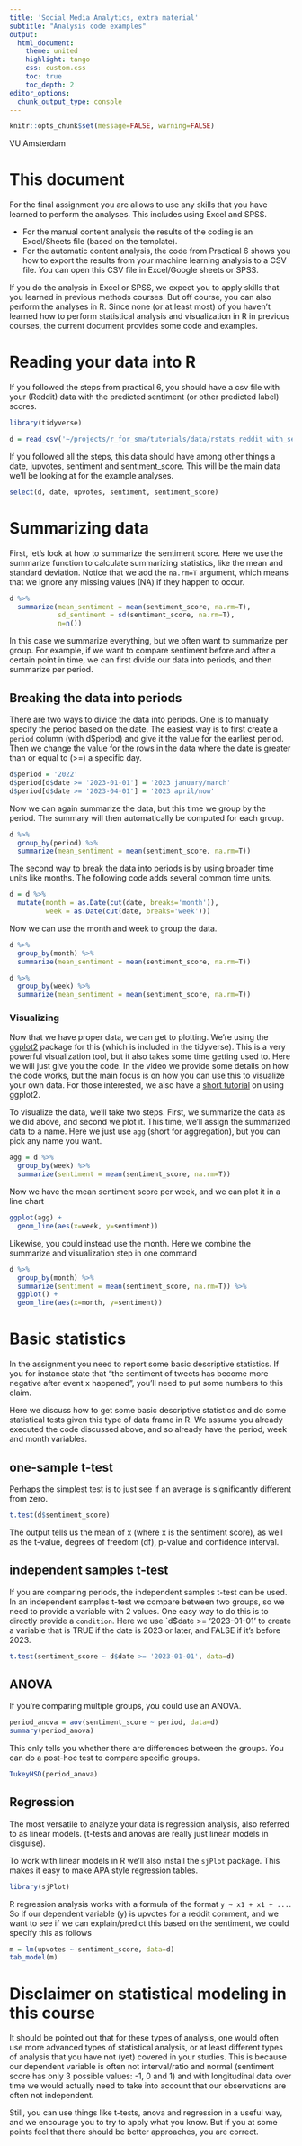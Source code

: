 ```yaml
---
title: 'Social Media Analytics, extra material'
subtitle: "Analysis code examples"
output:
  html_document:
    theme: united
    highlight: tango
    css: custom.css
    toc: true
    toc_depth: 2
editor_options:
  chunk_output_type: console
---
```


```r
knitr::opts_chunk$set(message=FALSE, warning=FALSE)
```

VU Amsterdam

# This document

For the final assignment you are allows to use any skills that you have learned to perform the analyses. This includes using Excel and SPSS. 

* For the manual content analysis the results of the coding is an Excel/Sheets file (based on the template). 
* For the automatic content analysis, the code from Practical 6 shows you how to export the results from your machine learning analysis to a CSV file. You can open this CSV file in Excel/Google sheets or SPSS. 

If you do the analysis in Excel or SPSS, we expect you to apply skills that you learned in previous methods courses. But off course, you can also perform the analyses in R. Since none (or at least most) of you haven't learned how to perform statistical analysis and visualization in R in previous courses, the current document provides some code and examples.


# Reading your data into R

If you followed the steps from practical 6, you should have a csv file with your (Reddit) data with the predicted sentiment (or other predicted label) scores.

```r
library(tidyverse)

d = read_csv('~/projects/r_for_sma/tutorials/data/rstats_reddit_with_sentiment.csv')
```

If you followed all the steps, this data should have among other things a date, jupvotes, sentiment and sentiment_score. This will be the main data we'll be looking at for the example analyses. 

```r
select(d, date, upvotes, sentiment, sentiment_score)
```

# Summarizing data

First, let's look at how to summarize the sentiment score. Here we use the summarize function to calculate summarizing statistics, like the mean and standard deviation. Notice that we add the `na.rm=T` argument, which means that we ignore any missing values (NA) if they happen to occur.

```r
d %>%
  summarize(mean_sentiment = mean(sentiment_score, na.rm=T), 
            sd_sentiment = sd(sentiment_score, na.rm=T), 
            n=n())
```

In this case we summarize everything, but we often want to summarize per group. For example, if we want to compare sentiment before and after a certain point in time, we can first divide our data into periods, and then summarize per period.

## Breaking the data into periods 

There are two ways to divide the data into periods. One is to manually specify the period based on the date. The easiest way is to first create a `period` column (with d$period) and give it the value for the earliest period. Then we change the value for the rows in the data where the date is greater than or equal to (>=) a specific day.

```r
d$period = '2022'
d$period[d$date >= '2023-01-01'] = '2023 january/march'
d$period[d$date >= '2023-04-01'] = '2023 april/now'
```

Now we can again summarize the data, but this time we group by the period. The summary will then automatically be computed for each group.

```r
d %>%
  group_by(period) %>%
  summarize(mean_sentiment = mean(sentiment_score, na.rm=T))
```

The second way to break the data into periods is by using broader time units like months. The following code adds several common time units.

```r
d = d %>%
  mutate(month = as.Date(cut(date, breaks='month')),
         week = as.Date(cut(date, breaks='week')))
```


Now we can use the month and week to group the data.

```r
d %>%
  group_by(month) %>%
  summarize(mean_sentiment = mean(sentiment_score, na.rm=T))

d %>%
  group_by(week) %>%
  summarize(mean_sentiment = mean(sentiment_score, na.rm=T))
```


### Visualizing 

Now that we have proper data, we can get to plotting.
We're using the [ggplot2](https://ggplot2.tidyverse.org/) package for this (which is included in the tidyverse). 
This is a very powerful visualization tool, but it also takes some time getting used to.
Here we will just give you the code. In the video we provide some details on how the code works,
but the main focus is on how you can use this to visualize your own data.
For those interested, we also have a [short tutorial](https://github.com/ccs-amsterdam/r-course-material/blob/master/tutorials/r-tidy-3_7-visualization.md) on using ggplot2.

To visualize the data, we'll take two steps. First, we summarize the data as we did above, and second we plot it. 
This time, we'll assign the summarized data to a name. Here we just use `agg` (short for aggregation), but you can pick any name you want.


```r
agg = d %>%
  group_by(week) %>%
  summarize(sentiment = mean(sentiment_score, na.rm=T))
```

Now we have the mean sentiment score per week, and we can plot it in a line chart

```r
ggplot(agg) +
  geom_line(aes(x=week, y=sentiment)) 
```

Likewise, you could instead use the month. Here we combine the summarize and visualization step in one command

```r
d %>%
  group_by(month) %>%
  summarize(sentiment = mean(sentiment_score, na.rm=T)) %>%
  ggplot() + 
  geom_line(aes(x=month, y=sentiment))
```


# Basic statistics

In the assignment you need to report some basic descriptive statistics.
If you for instance state that "the sentiment of tweets has become more negative after
event x happened", you'll need to put some numbers to this claim.

Here we discuss how to get some basic descriptive statistics and do some statistical tests given this type of data frame in R. 
We assume you already executed the code discussed above, and so already have the period, week and month variables.



## one-sample t-test

Perhaps the simplest test is to just see if an average is significantly different from zero.

```r
t.test(d$sentiment_score)
```

The output tells us the mean of x (where x is the sentiment score), as well as the t-value, degrees of freedom (df), p-value and confidence interval.

## independent samples t-test

If you are comparing periods, the independent samples t-test can be used. In an independent samples t-test we compare between two groups, so we need to provide a variable with 2 values. One easy way to do this is to directly provide a `condition`. Here we use `d$date >= '2023-01-01' to create a variable that is TRUE if the date is 2023 or later, and FALSE if it's before 2023.

```r
t.test(sentiment_score ~ d$date >= '2023-01-01', data=d)
```

## ANOVA

If you're comparing multiple groups, you could use an ANOVA.

```r
period_anova = aov(sentiment_score ~ period, data=d)
summary(period_anova)
```

This only tells you whether there are differences between the groups. You can do a post-hoc test to compare specific groups.

```r
TukeyHSD(period_anova)
```

## Regression

The most versatile to analyze your data is regression analysis, also referred to as linear models. (t-tests and anovas are really just linear models in disguise). 

To work with linear models in R we'll also install the `sjPlot` package. This makes it easy to make APA style regression tables.

```r
library(sjPlot)
```

R regression analysis works with a formula of the format `y ~ x1 + x1 + ...`. So if our dependent variable (y) is upvotes for a reddit comment, and we want to see if we can explain/predict this based on the sentiment, we could specify this as follows

```r
m = lm(upvotes ~ sentiment_score, data=d)
tab_model(m)
```


# Disclaimer on statistical modeling in this course

It should be pointed out that for these types of analysis, one would often use more advanced types of statistical analysis, or at least different types of analysis that you have not (yet) covered in your studies.
This is because our dependent variable is often not interval/ratio and normal (sentiment score has only 3 possible values: -1, 0 and 1) and with longitudinal data over time we would actually need to take into account that our observations are often not independent. 

Still, you can use things like t-tests, anova and regression in a useful way, and we encourage you to try to apply what you know. But if you at some points feel that there should be better approaches, you are correct.
